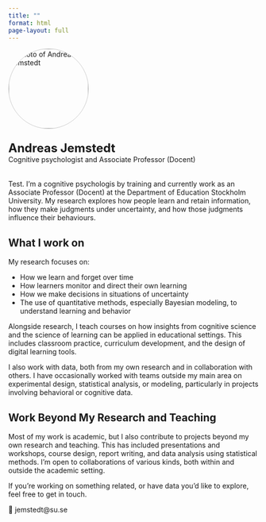 ```yaml
---
title: ""
format: html
page-layout: full
---
```


::: {=html}
<div style="display: flex; align-items: center; gap: 1.5rem; margin-bottom: 2rem; flex-wrap: wrap;">
  <img src="images/profil.jpg" alt="Photo of Andreas Jemstedt" style="width: 160px; border-radius: 50%; border: 1px solid #ccc;">
  <div><strong style="font-size: 1.5rem;">Andreas Jemstedt</strong><br>
  Cognitive psychologist and Associate Professor (Docent)<br></div>
</div>
:::

Test. I’m a cognitive psychologis by training and currently work as an Associate Professor (Docent) at the Department of Education Stockholm University. My research explores how people learn and retain information, how they make judgments under uncertainty, and how those judgments influence their behaviours.

## What I work on

My research focuses on:

-   How we learn and forget over time\
-   How learners monitor and direct their own learning\
-   How we make decisions in situations of uncertainty\
-   The use of quantitative methods, especially Bayesian modeling, to understand learning and behavior

Alongside research, I teach courses on how insights from cognitive science and the science of learning can be applied in educational settings. This includes classroom practice, curriculum development, and the design of digital learning tools.

I also work with data, both from my own research and in collaboration with others. I have occasionally worked with teams outside my main area on experimental design, statistical analysis, or modeling, particularly in projects involving behavioral or cognitive data.

## Work Beyond My Research and Teaching

Most of my work is academic, but I also contribute to projects beyond my own research and teaching. This has included presentations and workshops, course design, report writing, and data analysis using statistical methods. I'm open to collaborations of various kinds, both within and outside the academic setting.

If you're working on something related, or have data you'd like to explore, feel free to get in touch.

📩 jemstedt\@su.se
